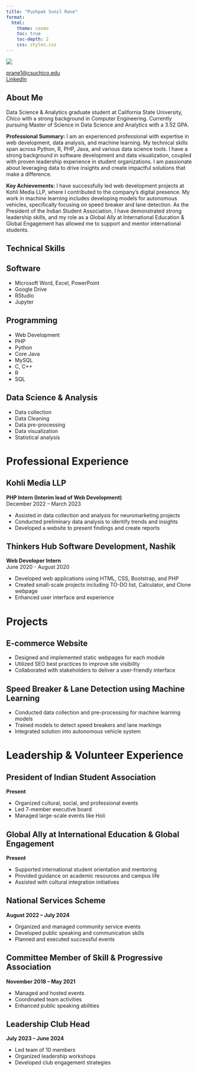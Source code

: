 ```yaml
---
title: "Pushpak Sunil Rane"
format: 
  html:
    theme: cosmo
    toc: true
    toc-depth: 2
    css: styles.css
---
```


:::::: intro-container
:::: profile-section
![](profile.jpg)

::: contact-info
[prane1\@csuchico.edu](mailto:prane1@csuchico.edu)\
[LinkedIn](https://linkedin.com/in/pushpak-sunil-rane)
:::
::::

::: intro-text
# <i class="fas fa-user section-icon"></i> About Me

Data Science & Analytics graduate student at California State University, Chico with a strong background in Computer Engineering. Currently pursuing Master of Science in Data Science and Analytics with a 3.52 GPA.

**Professional Summary:** I am an experienced professional with expertise in web development, data analysis, and machine learning. My technical skills span across Python, R, PHP, Java, and various data science tools. I have a strong background in software development and data visualization, coupled with proven leadership experience in student organizations. I am passionate about leveraging data to drive insights and create impactful solutions that make a difference.

**Key Achievements:** I have successfully led web development projects at Kohli Media LLP, where I contributed to the company's digital presence. My work in machine learning includes developing models for autonomous vehicles, specifically focusing on speed breaker and lane detection. As the President of the Indian Student Association, I have demonstrated strong leadership skills, and my role as a Global Ally at International Education & Global Engagement has allowed me to support and mentor international students.
:::
::::::

:::::: skills-section
# <i class="fas fa-tools section-icon"></i> Technical Skills

::: skill-category
## <i class="fas fa-desktop"></i> Software

-   Microsoft Word, Excel, PowerPoint
-   Google Drive
-   RStudio
-   Jupyter
:::

::: skill-category
## <i class="fas fa-code"></i> Programming

-   Web Development
-   PHP
-   Python
-   Core Java
-   MySQL
-   C, C++
-   R
-   SQL
:::

::: skill-category
## <i class="fas fa-chart-bar"></i> Data Science & Analysis

-   Data collection
-   Data Cleaning
-   Data pre-processing
-   Data visualization
-   Statistical analysis
:::
::::::

# <i class="fas fa-briefcase section-icon"></i> Professional Experience

::: experience-item
## <i class="fas fa-building"></i> Kohli Media LLP

**PHP Intern (Interim lead of Web Development)**\
December 2022 – March 2023

-   Assisted in data collection and analysis for neuromarketing projects
-   Conducted preliminary data analysis to identify trends and insights
-   Developed a website to present findings and create reports
:::

::: experience-item
## <i class="fas fa-building"></i> Thinkers Hub Software Development, Nashik

**Web Developer Intern**\
June 2020 - August 2020

-   Developed web applications using HTML, CSS, Bootstrap, and PHP
-   Created small-scale projects including TO-DO list, Calculator, and Clone webpage
-   Enhanced user interface and experience
:::

# <i class="fas fa-project-diagram section-icon"></i> Projects

::: project-item
## <i class="fas fa-shopping-cart"></i> E-commerce Website

-   Designed and implemented static webpages for each module
-   Utilized SEO best practices to improve site visibility
-   Collaborated with stakeholders to deliver a user-friendly interface
:::

::: project-item
## <i class="fas fa-car"></i> Speed Breaker & Lane Detection using Machine Learning

-   Conducted data collection and pre-processing for machine learning models
-   Trained models to detect speed breakers and lane markings
-   Integrated solution into autonomous vehicle system
:::

# <i class="fas fa-users section-icon"></i> Leadership & Volunteer Experience

::: experience-item
## <i class="fas fa-user-tie"></i> President of Indian Student Association

**Present**

-   Organized cultural, social, and professional events
-   Led 7-member executive board
-   Managed large-scale events like Holi
:::

::: experience-item
## <i class="fas fa-handshake"></i> Global Ally at International Education & Global Engagement

**Present**

-   Supported international student orientation and mentoring
-   Provided guidance on academic resources and campus life
-   Assisted with cultural integration initiatives
:::

::: experience-item
## <i class="fas fa-hands-helping"></i> National Services Scheme

**August 2022 – July 2024**

-   Organized and managed community service events
-   Developed public speaking and communication skills
-   Planned and executed successful events
:::

::: experience-item
## <i class="fas fa-users-cog"></i> Committee Member of Skill & Progressive Association

**November 2018 – May 2021**

-   Managed and hosted events
-   Coordinated team activities
-   Enhanced public speaking abilities
:::

::: experience-item
## <i class="fas fa-user-shield"></i> Leadership Club Head

**July 2023 – June 2024**

-   Led team of 10 members
-   Organized leadership workshops
-   Developed club engagement strategies
:::
